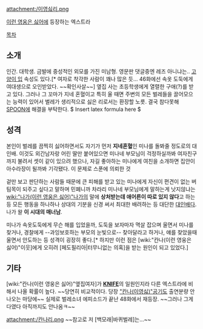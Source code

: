 attachment:/이영싫리.png

[[이런 영웅은 싫어]]에 등장하는 엑스트라

[[목차]]

== 소개 ==
인간. 대학생. 금발에 중성적인 외모를 가진 미남형.
영문판 댓글중엔 레즈 아니냐는.. [[고양이 입]] 속성도 있다.[* 여자로 착각한 사람이 꽤나 많은 듯... 46화에선 속옷 도둑에게 여대생으로 오인받았다. ~~확인사살~~] 옆집 사는 초등학생에게 열렬한 구애(?)를 받고 있다. 그러나 그 꼬마가 지네 혼혈이고 특히 울 때면 주변의 모든 벌레들을 끌어모으는 능력이 있어서 벌레가 생리적으로 싫은 리로서는 환장할 노릇. 결국 참다못해 [[SPOON]]에 해결을 부탁한다. $ Insert latex formula here $

== 성격 ==
본인이 벌레를 끔찍히 싫어하면서도 자기가 먼저 '''지네혼혈'''인 미나를 돌봐줄 정도로의 대인배. 이것도 외간남자랑 어린 딸만 붙어있으면 미나네 부모님이 걱정하실까봐 여자친구까지 불려서 셋이 같이 있으려 했으나, 자길 좋아하는 미나에게 여친을 소개하면 집안이 아수라장이 될까봐 기각됐다. 이 문제로 스푼에 의뢰한 것

겉만 보고 판단하는 사람들 때문에 큰 피해를 받고 있는 미나에게 자신이 편견이 없는 버팀목이 되주고 싶다고 말하며 민폐니까 차라리 미나네 부모님에게 말하는게 낫지않냐는 [[wiki:"나가(이런 영웅은 싫어)"나가]]의 말에 '''상처받는데 애어른이 따로 있지 않다'''고 하는 등 모든 행동을 하나하나 상대의 기분을 신경 써서 최대한 배려하는 등 대단한 [[대인배]]다. 나가 왈 '''이 시대의 매너남'''.

미나가 속옷도둑에게 무슨 해를 입었을까, 도둑을 보자마자 멱살 잡으며 울면서 미나를 찾거나, 경찰에게 --과잉보호하는 부모의 눈빛으로-- 찾아달라고 하거나, 얘를 찾았을때 울면서 안도하는 등 성격이 굉장히 좋다.[* 하지만 이런 점은 [wiki:"칸나(이런 영웅은 싫어)"이웃]에게 오히려 [페도필리아|터무니없는 의혹]을 받는 원인이 되고 있었다.]

== 기타 ==
[wiki:"칸나(이런 영웅은 싫어)"옆집여자]가 '''[[KNIFE]]'''의 일원인지라 다른 엑스트라에 비해서 나올 확률이 높다. ~~당연히 비교적이다. 당장 [["칸나(이영싫)"공기]]도 출연분량 안나오는 마당에~~ 실제로 벌레소녀 에피소드가 끝난 48화에서 재등장. ~~그러나 그게 다였다 아직까지도 안나옴ㅋ~~

attachment:/칸나리.png
~~참고로 저 [백모래|바퀴벌레]는...~~
